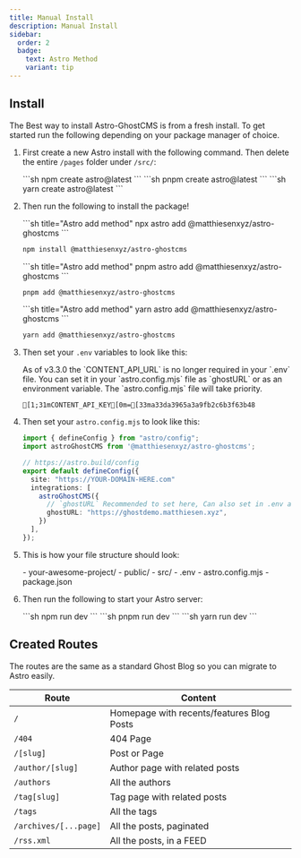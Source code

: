```yaml
---
title: Manual Install
description: Manual Install
sidebar:
  order: 2
  badge: 
    text: Astro Method
    variant: tip
---
```


## Install

The Best way to install Astro-GhostCMS is from a fresh install.  To get started run the following depending on your package manager of choice.

<Steps>

1. First create a new Astro install with the following command. Then delete the entire `/pages` folder under `/src/`:

   <Tabs>
   <TabItem label="npm" icon="seti:npm">
   ```sh
   npm create astro@latest
   ```
   </TabItem>
   <TabItem label="pnpm" icon="pnpm">
   ```sh
   pnpm create astro@latest
   ```
   </TabItem>
   <TabItem label="yarn" icon="seti:yarn">
   ```sh
   yarn create astro@latest
   ```
   </TabItem>
   </Tabs>

2. Then run the following to install the package!

   <Tabs>
   <TabItem label="npm" icon="seti:npm">
   ```sh title="Astro add method"
   npx astro add @matthiesenxyz/astro-ghostcms
   ```

   ```sh title="Manual pkg Install"
   npm install @matthiesenxyz/astro-ghostcms
   ```
   </TabItem>
   <TabItem label="pnpm" icon="pnpm">
   ```sh title="Astro add method"
   pnpm astro add @matthiesenxyz/astro-ghostcms
   ```
   
   ```sh title="Manual pkg Install"
   pnpm add @matthiesenxyz/astro-ghostcms
   ```
   </TabItem>
   <TabItem label="yarn" icon="seti:yarn">
   ```sh title="Astro add method"
   yarn astro add @matthiesenxyz/astro-ghostcms
   ```
   
   ```sh title="Manual pkg Install"
   yarn add @matthiesenxyz/astro-ghostcms
   ```
   </TabItem>
   </Tabs>

3. Then set your `.env` variables to look like this:

   <Aside> As of v3.3.0 the `CONTENT_API_URL` is no longer required in your `.env` file.  You can set it in your `astro.config.mjs` file as `ghostURL` or as an environment variable.  The `astro.config.mjs` file will take priority. </Aside>

   ```ansi frame="code" title=".env"
   [1;31mCONTENT_API_KEY[0m=[33ma33da3965a3a9fb2c6b3f63b48
   ```

4. Then set your `astro.config.mjs` to look like this:

   ```ts frame="code" title="astro.config.mjs" wrap
   import { defineConfig } from "astro/config";
   import astroGhostCMS from '@matthiesenxyz/astro-ghostcms';

   // https://astro.build/config
   export default defineConfig({
     site: "https://YOUR-DOMAIN-HERE.com"
     integrations: [
       astroGhostCMS({
         // `ghostURL` Recommended to set here, Can also set in .env as CONTENT_API_URL
         ghostURL: "https://ghostdemo.matthiesen.xyz", 
       })
     ],
   });
   ```

5. This is how your file structure should look:

   <FileTree>
   - your-awesome-project/
     - public/
     - src/
     - .env
     - astro.config.mjs
     - package.json
   </FileTree>

6. Then run the following to start your Astro server:

   <Tabs>
   <TabItem label="npm" icon="seti:npm">
   ```sh
   npm run dev
   ```
   </TabItem>
   <TabItem label="pnpm" icon="pnpm">
   ```sh
   pnpm run dev
   ```
   </TabItem>
   <TabItem label="yarn" icon="seti:yarn">
   ```sh
   yarn run dev
   ```
   </TabItem>
   </Tabs>

</Steps>

## Created Routes

The routes are the same as a standard Ghost Blog so you can migrate to Astro easily.

| Route                 | Content                                   |
| --------------------- | ----------------------------------------- |
| `/`                   | Homepage with recents/features Blog Posts |
| `/404`                | 404 Page                                  |
| `/[slug]`             | Post or Page                              |
| `/author/[slug]`      | Author page with related posts            |
| `/authors`            | All the authors                           |
| `/tag[slug]`          | Tag page with related posts               |
| `/tags`               | All the tags                              |
| `/archives/[...page]` | All the posts, paginated                  |
| `/rss.xml`            | All the posts, in a FEED                  |